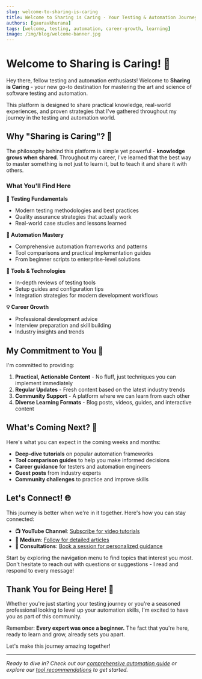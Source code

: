 ```yaml
---
slug: welcome-to-sharing-is-caring
title: Welcome to Sharing is Caring - Your Testing & Automation Journey Begins
authors: [gauravkhurana]
tags: [welcome, testing, automation, career-growth, learning]
image: /img/blog/welcome-banner.jpg
---
```



# Welcome to Sharing is Caring! 🎉

Hey there, fellow testing and automation enthusiasts! Welcome to **Sharing is Caring** - your new go-to destination for mastering the art and science of software testing and automation.

<Admonition type="info" title="🚀 What's This All About?">
This platform is designed to share practical knowledge, real-world experiences, and proven strategies that I've gathered throughout my journey in the testing and automation world.
</Admonition>

<!-- truncate -->

## Why "Sharing is Caring"? 🤝

The philosophy behind this platform is simple yet powerful - **knowledge grows when shared**. Throughout my career, I've learned that the best way to master something is not just to learn it, but to teach it and share it with others.

### What You'll Find Here

**🧪 Testing Fundamentals**
- Modern testing methodologies and best practices
- Quality assurance strategies that actually work
- Real-world case studies and lessons learned

**🤖 Automation Mastery**
- Comprehensive automation frameworks and patterns
- Tool comparisons and practical implementation guides
- From beginner scripts to enterprise-level solutions

**🔧 Tools & Technologies**
- In-depth reviews of testing tools
- Setup guides and configuration tips
- Integration strategies for modern development workflows

**💡 Career Growth**
- Professional development advice
- Interview preparation and skill building
- Industry insights and trends

## My Commitment to You 📝

I'm committed to providing:

1. **Practical, Actionable Content** - No fluff, just techniques you can implement immediately
2. **Regular Updates** - Fresh content based on the latest industry trends
3. **Community Support** - A platform where we can learn from each other
4. **Diverse Learning Formats** - Blog posts, videos, guides, and interactive content

## What's Coming Next? 🔮

Here's what you can expect in the coming weeks and months:

- **Deep-dive tutorials** on popular automation frameworks
- **Tool comparison guides** to help you make informed decisions
- **Career guidance** for testers and automation engineers
- **Guest posts** from industry experts
- **Community challenges** to practice and improve skills

## Let's Connect! 🌐

This journey is better when we're in it together. Here's how you can stay connected:

- **📺 YouTube Channel**: [Subscribe for video tutorials](https://www.youtube.com/@Udzial/playlists)
- **📝 Medium**: [Follow for detailed articles](https://www.medium.com/@gauravkhuraana)
- **💬 Consultations**: [Book a session for personalized guidance](https://topmate.io/gauravkhurana)

<Admonition type="tip" title="🎯 Your First Action">
Start by exploring the navigation menu to find topics that interest you most. Don't hesitate to reach out with questions or suggestions - I read and respond to every message!
</Admonition>

## Thank You for Being Here! 🙏

Whether you're just starting your testing journey or you're a seasoned professional looking to level up your automation skills, I'm excited to have you as part of this community.

Remember: **Every expert was once a beginner.** The fact that you're here, ready to learn and grow, already sets you apart.

Let's make this journey amazing together! 

---

*Ready to dive in? Check out our [comprehensive automation guide](/docs/Automation) or explore our [tool recommendations](/docs/category/%EF%B8%8F-tools) to get started.*

